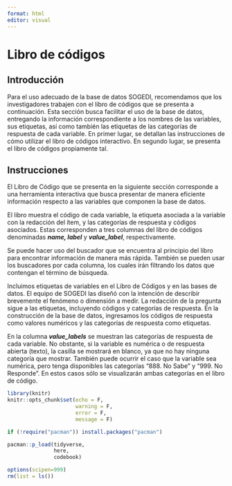 ```yaml
---
format: html
editor: visual
---
```


# Libro de códigos {#codebook}

## Introducción

Para el uso adecuado de la base de datos SOGEDI, recomendamos que los investigadores trabajen con el libro de códigos que se presenta a continuación. Esta sección busca facilitar el uso de la base de datos, entregando la información correspondiente a los nombres de las variables, sus etiquetas, así como también las etiquetas de las categorías de respuesta de cada variable. En primer lugar, se detallan las instrucciones de cómo utilizar el libro de códigos interactivo. En segundo lugar, se presenta el libro de códigos propiamente tal.

## Instrucciones

El Libro de Código que se presenta en la siguiente sección corresponde a una herramienta interactiva que busca presentar de manera eficiente información respecto a las variables que componen la base de datos.

El libro muestra el código de cada variable, la etiqueta asociada a la variable con la redacción del ítem, y las categorías de respuesta y códigos asociados. Estas corresponden a tres columnas del libro de códigos denominadas ***name, label*** y ***value_label***, respectivamente.

Se puede hacer uso del buscador que se encuentra al principio del libro para encontrar información de manera más rápida. También se pueden usar los buscadores por cada columna, los cuales irán filtrando los datos que contengan el término de búsqueda.

Incluimos etiquetas de variables en el Libro de Códigos y en las bases de datos. El equipo de SOGEDI las diseñó con la intención de describir brevemente el fenómeno o dimensión a medir. La redacción de la pregunta sigue a las etiquetas, incluyendo códigos y categorías de respuesta. En la construcción de la base de datos, ingresamos los códigos de respuesta como valores numéricos y las categorías de respuesta como etiquetas.

En la columna ***value_labels*** se muestran las categorías de respuesta de cada variable. No obstante, si la variable es numérica o de respuesta abierta (texto), la casilla se mostrará en blanco, ya que no hay ninguna categoría que mostrar. También puede ocurrir el caso que la variable sea numérica, pero tenga disponibles las categorías "888. No Sabe" y "999. No Responde". En estos casos sólo se visualizarán ambas categorías en el libro de código.

```r
library(knitr)
knitr::opts_chunk$set(echo = F,
                      warning = F,
                      error = F, 
                      message = F) 
```

```r
if (!require("pacman")) install.packages("pacman")

pacman::p_load(tidyverse,
               here, 
               codebook)

options(scipen=999)
rm(list = ls())
```

```r

```

